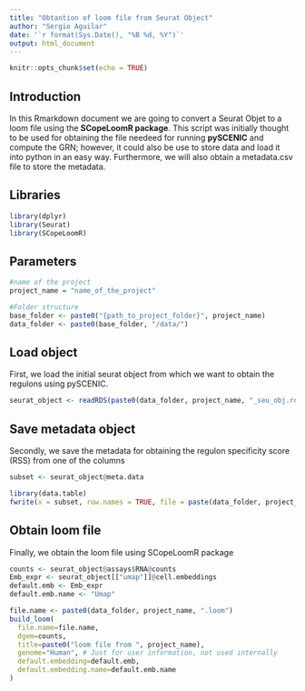 ```yaml
---
title: "Obtantion of loom file from Seurat Object"
author: "Sergio Aguilar"
date: '`r format(Sys.Date(), "%B %d, %Y")`'
output: html_document
---
```


```r
knitr::opts_chunk$set(echo = TRUE)
```

## Introduction
In this Rmarkdown document we are going to convert a Seurat Objet to a loom file using the __SCopeLoomR package__. This script was initially thought to be used for obtaining the file needeed for running  __pySCENIC__ and compute the GRN; however, it could also be use to store data and load it into python in an easy way. Furthermore, we will also obtain a metadata.csv file to store the metadata.

## Libraries
```r
library(dplyr)
library(Seurat)
library(SCopeLoomR)
```



## Parameters
```r
#name of the project
project_name = "name_of_the_project"

#Folder structure
base_folder <- paste0("{path_to_project_folder}", project_name)
data_folder <- paste0(base_folder, "/data/")
```

## Load object
First, we load the initial seurat object from which we want to obtain the regulons using pySCENIC. 
```r
seurat_object <- readRDS(paste0(data_folder, project_name, "_seu_obj.rds"))
```

## Save metadata object
Secondly, we save the metadata for obtaining the regulon specificity score (RSS) from one of the columns
```r
subset <- seurat_object@meta.data

library(data.table)
fwrite(x = subset, row.names = TRUE, file = paste(data_folder, project_name, "_metadata.csv", sep=""))
```

## Obtain loom file
Finally, we obtain the loom file using SCopeLoomR package
```r
counts <- seurat_object@assays$RNA@counts
Emb_expr <- seurat_object[["umap"]]@cell.embeddings
default.emb <- Emb_expr
default.emb.name <- "Umap"

file.name <- paste0(data_folder, project_name, ".loom")
build_loom(
  file.name=file.name,
  dgem=counts,
  title=paste0("loom file from ", project_name),
  genome="Human", # Just for user information, not used internally
  default.embedding=default.emb,
  default.embedding.name=default.emb.name
)
```

